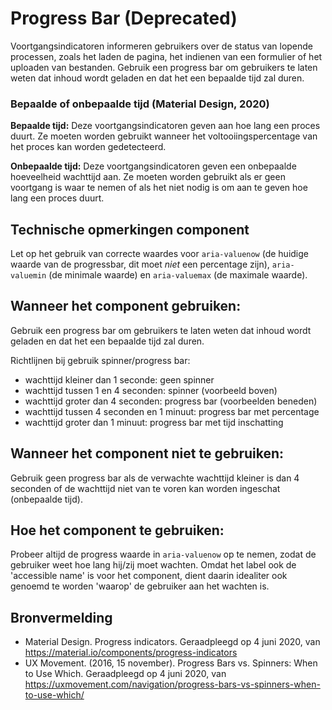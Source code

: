 
# Progress Bar (Deprecated)

<StorybookComponent name="progress-bar-deprecated" variant="default" />

Voortgangsindicatoren informeren gebruikers over de status van lopende processen, zoals het laden de pagina, het indienen van een formulier of het uploaden van bestanden. Gebruik een progress bar om gebruikers te laten weten dat inhoud wordt geladen en dat het een bepaalde tijd zal duren.

### Bepaalde of onbepaalde tijd (Material Design, 2020)

**Bepaalde tijd:** Deze voortgangsindicatoren geven aan hoe lang een proces duurt. Ze moeten worden gebruikt wanneer het voltooiingspercentage van het proces kan worden gedetecteerd.

**Onbepaalde tijd:** Deze voortgangsindicatoren geven een onbepaalde hoeveelheid wachttijd aan. Ze moeten worden gebruikt als er geen voortgang is waar te nemen of als het niet nodig is om aan te geven hoe lang een proces duurt.

## Technische opmerkingen component

Let op het gebruik van correcte waardes voor `aria-valuenow` (de huidige waarde van de progressbar, dit moet _niet_ een percentage zijn), `aria-valuemin` (de minimale waarde) en `aria-valuemax` (de maximale waarde).

## Wanneer het component gebruiken:

Gebruik een progress bar om gebruikers te laten weten dat inhoud wordt geladen en dat het een bepaalde tijd zal duren.

Richtlijnen bij gebruik spinner/progress bar:

- wachttijd kleiner dan 1 seconde: geen spinner
- wachttijd tussen 1 en 4 seconden: spinner (voorbeeld boven)
- wachttijd groter dan 4 seconden: progress bar (voorbeelden beneden)
- wachttijd tussen 4 seconden en 1 minuut: progress bar met percentage
- wachttijd groter dan 1 minuut: progress bar met tijd inschatting

## Wanneer het component niet te gebruiken:

Gebruik geen progress bar als de verwachte wachttijd kleiner is dan 4 seconden of de wachttijd niet van te voren kan worden ingeschat (onbepaalde tijd).

## Hoe het component te gebruiken:

Probeer altijd de progress waarde in `aria-valuenow` op te nemen, zodat de gebruiker weet hoe lang hij/zij moet wachten.
Omdat het label ook de 'accessible name' is voor het component, dient daarin idealiter ook genoemd te worden 'waarop' de gebruiker aan het wachten is.

## Bronvermelding

- Material Design. Progress indicators. Geraadpleegd op 4 juni 2020, van https://material.io/components/progress-indicators
- UX Movement. (2016, 15 november). Progress Bars vs. Spinners: When to Use Which. Geraadpleegd op 4 juni 2020, van https://uxmovement.com/navigation/progress-bars-vs-spinners-when-to-use-which/
